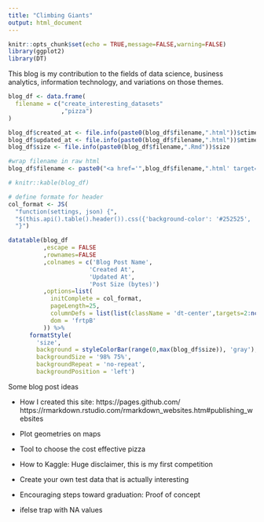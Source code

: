 ```yaml
---
title: "Climbing Giants"
output: html_document
---
```


```r
knitr::opts_chunk$set(echo = TRUE,message=FALSE,warning=FALSE)
library(ggplot2)
library(DT)
```

This blog is my contribution to the fields of data science, business analytics, information technology, and variations on those themes.


```r
blog_df <- data.frame(
  filename = c("create_interesting_datasets"
               ,"pizza")
)

blog_df$created_at <- file.info(paste0(blog_df$filename,".html"))$ctime
blog_df$updated_at <- file.info(paste0(blog_df$filename,".html"))$mtime
blog_df$size <- file.info(paste0(blog_df$filename,".Rmd"))$size

#wrap filename in raw html
blog_df$filename <- paste0("<a href='",blog_df$filename,".html' target='_blank'>",blog_df$filename,"</a>")

# knitr::kable(blog_df)

# define formate for header
col_format <- JS(
  "function(settings, json) {",
  "$(this.api().table().header()).css({'background-color': '#252525', 'color': '#FFFFFF'});",
  "}")

datatable(blog_df
          ,escape = FALSE
          ,rownames=FALSE
          ,colnames = c('Blog Post Name',
                       'Created At',
                       'Updated At',
                       'Post Size (bytes)')
          ,options=list(
            initComplete = col_format,
            pageLength=25,
            columnDefs = list(list(className = 'dt-center',targets=2:ncol(blog_df)-1)), #center all but first column
            dom = 'frtpB'
          )) %>%
      formatStyle(
        'size',
        background = styleColorBar(range(0,max(blog_df$size)), 'gray'),
        backgroundSize = '98% 75%',
        backgroundRepeat = 'no-repeat',
        backgroundPosition = 'left')

```


Some blog post ideas

* How I created this site: https://pages.github.com/
https://rmarkdown.rstudio.com/rmarkdown_websites.htm#publishing_websites

* Plot geometries on maps
* Tool to choose the cost effective pizza
* How to Kaggle: Huge disclaimer, this is my first competition
* Create your own test data that is actually interesting
* Encouraging steps toward graduation: Proof of concept
* ifelse trap with NA values

